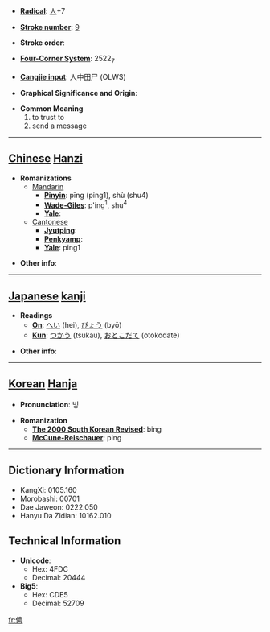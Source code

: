 * '''[[Wiktionary:Chinese radical index| Radical]]''': [[Wiktionary:Chinese radical index 人|人]]+7

* '''[[Wiktionary:Chinese total strokes index|Stroke number]]''': [[Wiktionary:Chinese total strokes index 9|9]]

* '''Stroke order''': 

* '''[[Wiktionary:Chinese four corner index|Four-Corner System]]''': 2522<sub>7</sub>

* '''[[Wiktionary:Chinese Cangjie index|Cangjie input]]''': 人中田尸 (OLWS)

* '''Graphical Significance and Origin''': 

* '''Common Meaning'''
*#to trust to
*# send a message


----

== [[Chinese]] [[Hanzi]] ==

* '''Romanizations'''
** [[Mandarin]]
*** '''[[Pinyin]]''': pīng (ping1), shù (shu4)
*** '''[[Wade-Giles]]''': p'ing<sup>1</sup>, shu<sup>4</sup>
*** '''[[Yale]]''': 
**[[Cantonese]]
***'''[[Jyutping]]''':
***'''[[Penkyamp]]''': 
***'''[[Yale]]''': ping1

* '''Other info''': 

----

== [[Japanese]] [[kanji]] ==

* '''Readings'''
** '''[[On]]''': [[へい]] (hei), [[びょう]] (byō)
** '''[[Kun]]''': [[つかう]] (tsukau), [[おとこだて]] (otokodate)

* '''Other info''':  

----

== [[Korean]] [[Hanja]] ==

* '''Pronunciation''': 빙

* '''Romanization'''
** '''[[The 2000 South Korean Revised Romanization|The 2000 South Korean Revised]]''': bing
** '''[[McCune-Reischauer]]''': ping

----

== Dictionary Information ==

* KangXi: 0105.160
* Morobashi: 00701
* Dae Jaweon: 0222.050
* Hanyu Da Zidian: 10162.010

== Technical Information ==

* '''Unicode''':
** Hex: 4FDC
** Decimal: 20444
* '''Big5''':
** Hex: CDE5
** Decimal: 52709

[[fr:俜]]
